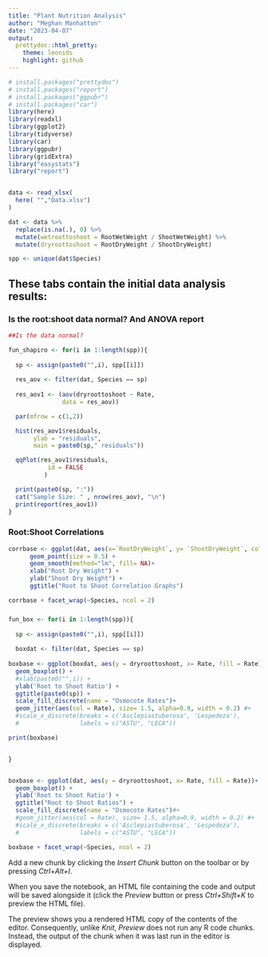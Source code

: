 ```yaml
---
title: "Plant Nutrition Analysis"
author: "Meghan Manhatton"
date: "2023-04-07"
output: 
  prettydoc::html_pretty:
    theme: leonids
    highlight: github
---
```




```r

# install.packages("prettydoc")
# install.packages("report")
# install.packages("ggpubr")
# install.packages("car")
library(here)
library(readxl)
library(ggplot2)
library(tidyverse)
library(car)
library(ggpubr)
library(gridExtra)
library("easystats")
library("report")


data <- read_xlsx(
  here( "","Data.xlsx")
)

dat <- data %>%  
  replace(is.na(.), 0) %>%
  mutate(wetroottoshoot = RootWetWeight / ShootWetWeight) %>%
  mutate(dryroottoshoot = RootDryWeight / ShootDryWeight)

spp <- unique(dat$Species)


```

## These tabs contain the initial data analysis results: {.tabset}

### Is the root:shoot data normal? And ANOVA report

```r

##Is the data normal?

fun_shapiro <- for(i in 1:length(spp)){
  
  sp <- assign(paste0("",i), spp[[i]])
  
  res_aov <- filter(dat, Species == sp) 
     
  res_aov1 <- (aov(dryroottoshoot ~ Rate,
               data = res_aov))

  par(mfrow = c(1,2))

  hist(res_aov1$residuals,
       ylab = "residuals",
       main = paste0(sp," residuals"))

  qqPlot(res_aov1$residuals,
           id = FALSE
          )

  print(paste0(sp, ":"))
  cat("Sample Size: " , nrow(res_aov), "\n") 
  print(report(res_aov1))
} 

```

### Root:Shoot Correlations {.tabset}

```r

corrbase <- ggplot(dat, aes(x=`RootDryWeight`, y= `ShootDryWeight`, color=Rate)) +
      geom_point(size = 0.5) +
      geom_smooth(method="lm", fill= NA)+
      xlab("Root Dry Weight") +
      ylab("Shoot Dry Weight") +
      ggtitle("Root to Shoot Correlation Graphs")

corrbase + facet_wrap(~Species, ncol = 2)


```

###

```r

fun_box <- for(i in 1:length(spp)){
  
  sp <- assign(paste0("",i), spp[[i]])
  
  boxdat <- filter(dat, Species == sp) 
  
boxbase <- ggplot(boxdat, aes(y = dryroottoshoot, x= Rate, fill = Rate))+
  geom_boxplot() +
  #xlab(paste0("",i)) +
  ylab('Root to Shoot Ratio') +
  ggtitle(paste0(sp)) +
  scale_fill_discrete(name = "Osmocote Rates")+
  geom_jitter(aes(col = Rate), size= 1.5, alpha=0.9, width = 0.2) #+
  #scale_x_discrete(breaks = c('Asclepiastuberosa', 'Lespedeza'),
  #                 labels = c("ASTU", "LECA"))

print(boxbase)


}


boxbase <- ggplot(dat, aes(y = dryroottoshoot, x= Rate, fill = Rate))+
  geom_boxplot() +
  ylab('Root to Shoot Ratio') +
  ggtitle("Root to Shoot Ratios") +
  scale_fill_discrete(name = "Osmocote Rates")#+
  #geom_jitter(aes(col = Rate), size= 1.5, alpha=0.9, width = 0.2) #+
  #scale_x_discrete(breaks = c('Asclepiastuberosa', 'Lespedeza'),
  #                 labels = c("ASTU", "LECA"))

boxbase + facet_wrap(~Species, ncol = 2)

```


Add a new chunk by clicking the *Insert Chunk* button on the toolbar or by pressing *Ctrl+Alt+I*.

When you save the notebook, an HTML file containing the code and output will be saved alongside it (click the *Preview* button or press *Ctrl+Shift+K* to preview the HTML file).

The preview shows you a rendered HTML copy of the contents of the editor. Consequently, unlike *Knit*, *Preview* does not run any R code chunks. Instead, the output of the chunk when it was last run in the editor is displayed.
